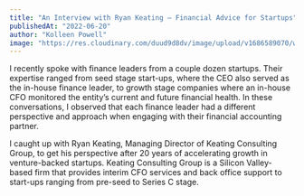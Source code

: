 ```yaml
---
title: "An Interview with Ryan Keating — Financial Advice for Startups"
publishedAt: "2022-06-20"
author: "Kolleen Powell"
image: "https://res.cloudinary.com/duud9d8dv/image/upload/v1686589070/web-app-clones/truewind.ai/an-interview-with-ryan_xdjah9.jpg"
---
```


I recently spoke with finance leaders from a couple dozen startups. Their expertise ranged from seed stage start-ups, where the CEO also served as the in-house finance leader, to growth stage companies where an in-house CFO monitored the entity’s current and future financial health. In these conversations, I observed that each finance leader had a different perspective and approach when engaging with their financial accounting partner.

I caught up with Ryan Keating, Managing Director of Keating Consulting Group, to get his perspective after 20 years of accelerating growth in venture-backed startups. Keating Consulting Group is a Silicon Valley-based firm that provides interim CFO services and back office support to start-ups ranging from pre-seed to Series C stage.

